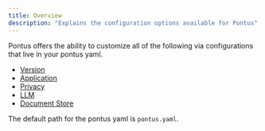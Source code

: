```yaml
---
title: Overview
description: "Explains the configuration options available for Pontus"
---
```


Pontus offers the ability to customize all of the following via configurations that live in your pontus yaml.

* [Version](version)
* [Application](application)
* [Privacy](privacy)
* [LLM](llm)
* [Document Store](document_store)

The default path for the pontus yaml is `pontus.yaml`.
